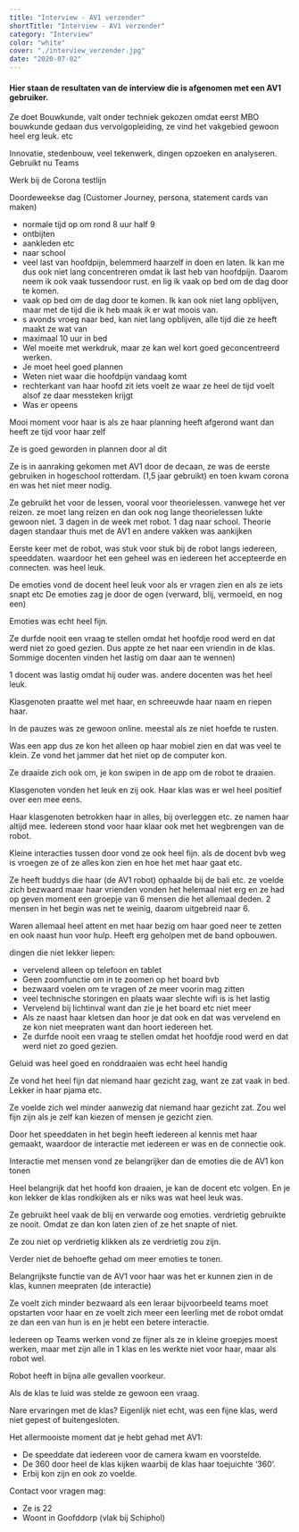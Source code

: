 ```yaml
---
title: "Interview - AV1 verzender"
shortTitle: "Interview - AV1 verzender"
category: "Interview"
color: "white"
cover: "./interview_verzender.jpg"
date: "2020-07-02"
---
```


#### Hier staan de resultaten van de interview die is afgenomen met een AV1 gebruiker.
Ze doet Bouwkunde, valt onder techniek
gekozen omdat eerst MBO bouwkunde gedaan dus vervolgopleiding, ze vind het vakgebied gewoon heel erg leuk. etc

Innovatie, stedenbouw, veel tekenwerk, dingen opzoeken en analyseren. 
Gebruikt nu Teams

Werk bij de Corona testlijn

Doordeweekse dag (Customer Journey, persona, statement cards van maken)
- normale tijd op om rond 8 uur half 9
- ontbijten
- aankleden etc
- naar school
- veel last van hoofdpijn, belemmerd haarzelf in doen en laten. Ik kan me dus ook niet lang concentreren omdat ik last heb van hoofdpijn. Daarom neem ik ook vaak tussendoor rust. en lig ik vaak op bed om de dag door te komen. 
- vaak op bed om de dag door te komen. Ik kan ook niet lang opblijven, maar met de tijd die ik heb maak ik er wat moois van. 
- s avonds vroeg naar bed, kan niet lang opblijven, alle tijd die ze heeft maakt ze wat van
- maximaal 10 uur in bed
- Wel moeite met werkdruk, maar ze kan wel kort goed geconcentreerd werken.
- Je moet heel goed plannen
- Weten niet waar die hoofdpijn vandaag komt
- rechterkant van haar hoofd zit iets voelt ze waar ze heel de tijd voelt alsof ze daar messteken krijgt
- Was er opeens

Mooi moment voor haar is als ze haar planning heeft afgerond want dan heeft ze tijd voor haar zelf

Ze is goed geworden in plannen door al dit

Ze is in aanraking gekomen met AV1 door de decaan, ze was de eerste gebruiken in hogeschool rotterdam. (1,5 jaar gebruikt) en toen kwam corona en was het niet meer nodig.

Ze gebruikt het voor de lessen, vooral voor theorielessen. vanwege het ver reizen. ze moet lang reizen en dan ook nog lange theorielessen lukte gewoon niet.
3 dagen in de week met robot. 1 dag naar school.
Theorie dagen standaar thuis met de AV1 en andere vakken was aankijken

Eerste keer met de robot, was stuk voor stuk bij de robot langs iedereen, speeddaten. waardoor het een geheel was en iedereen het accepteerde en connecten. was heel leuk.

De emoties vond de docent heel leuk voor als er vragen zien en als ze iets snapt etc
De emoties zag je door de ogen (verward, blij, vermoeid, en nog een)

Emoties was echt heel fijn.

Ze durfde nooit een vraag te stellen omdat het hoofdje rood werd en dat werd niet zo goed gezien. Dus appte ze het naar een vriendin in de klas. Sommige docenten vinden het lastig om daar aan te wennen)

1 docent was lastig omdat hij ouder was. andere docenten was het heel leuk.

Klasgenoten praatte wel met haar, en schreeuwde haar naam en riepen haar.

In de pauzes was ze gewoon online. meestal als ze niet hoefde te rusten.

Was een app dus ze kon het alleen op haar mobiel zien en dat was veel te klein. Ze vond het jammer dat het niet op de computer kon.

Ze draaide zich ook om, je kon swipen in de app om de robot te draaien.

Klasgenoten vonden het leuk en zij ook.
Haar klas was er wel heel positief over een mee eens.

Haar klasgenoten betrokken haar in alles, bij overleggen etc. ze namen haar altijd mee. Iedereen stond voor haar klaar ook met het wegbrengen van de robot.

Kleine interacties tussen door vond ze ook heel fijn. als de docent bvb weg is vroegen ze of ze alles kon zien en hoe het met haar gaat etc.

Ze heeft buddys die haar (de AV1 robot) ophaalde bij de bali etc. ze voelde zich bezwaard maar haar vrienden vonden het helemaal niet erg en ze had op geven moment een groepje van 6 mensen die het allemaal deden. 2 mensen in het begin was net te weinig, daarom uitgebreid naar 6.

Waren allemaal heel attent en met haar bezig om haar goed neer te zetten en ook naast hun voor hulp. Heeft erg geholpen met de band opbouwen.

dingen die niet lekker liepen:
- vervelend alleen op telefoon en tablet
- Geen zoomfunctie om in te zoomen op het board bvb
- bezwaard voelen om te vragen of ze meer voorin mag zitten
- veel technische storingen en plaats waar slechte wifi is is het lastig
- Vervelend bij lichtinval want dan zie je het board etc niet meer
- Als ze naast haar kletsen dan hoor je dat ook en dat was vervelend en ze kon niet meepraten want dan hoort iedereen het.
- Ze durfde nooit een vraag te stellen omdat het hoofdje rood werd en dat werd niet zo goed gezien.

Geluid was heel goed en ronddraaien was echt heel handig

Ze vond het heel fijn dat niemand haar gezicht zag, want ze zat vaak in bed. Lekker in haar pjama etc.

Ze voelde zich wel minder aanwezig dat niemand haar gezicht zat. 
Zou wel fijn zijn als je zelf kan kiezen of mensen je gezicht zien.

Door het speeddaten in het begin heeft iedereen al kennis met haar gemaakt, waardoor de interactie met iedereen er was en de connectie ook.

Interactie met mensen vond ze belangrijker dan de emoties die de AV1 kon tonen

Heel belangrijk dat het hoofd kon draaien, je kan de docent etc volgen. En je kon lekker de klas rondkijken als er niks was wat heel leuk was.

Ze gebruikt heel vaak de blij en verwarde oog emoties. verdrietig gebruikte ze nooit. Omdat ze dan kon laten zien of ze het snapte of niet.

Ze zou niet op verdrietig klikken als ze verdrietig zou zijn.

Verder niet de behoefte gehad om meer emoties te tonen.

Belangrijkste functie van de AV1 voor haar was het er kunnen zien in de klas, kunnen meepraten (de interactie)

Ze voelt zich minder bezwaard als een leraar bijvoorbeeld teams moet opstarten voor haar en ze voelt zich meer een leerling met de robot omdat ze dan een van hun is en je hebt een betere interactie.

Iedereen op Teams werken vond ze fijner als ze in kleine groepjes moest werken, maar met zijn alle in 1 klas en les werkte niet voor haar, maar als robot wel.

Robot heeft in bijna alle gevallen voorkeur.

Als de klas te luid was stelde ze gewoon een vraag.

Nare ervaringen met de klas? Eigenlijk niet echt, was een fijne klas, werd niet gepest of buitengesloten.

Het allermooiste moment dat je hebt gehad met AV1:
- De speeddate dat iedereen voor de camera kwam en voorstelde.
- De 360 door heel de klas kijken waarbij de klas haar toejuichte ‘360’.
- Erbij kon zijn en ook zo voelde.

Contact voor vragen mag:
- Ze is 22
- Woont in Goofddorp (vlak bij Schiphol)
